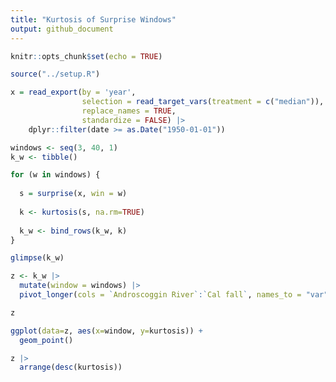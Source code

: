 ```yaml
---
title: "Kurtosis of Surprise Windows"
output: github_document
---
```


```r
knitr::opts_chunk$set(echo = TRUE)
```

```r
source("../setup.R")
```

```r
x = read_export(by = 'year', 
                selection = read_target_vars(treatment = c("median")),
                replace_names = TRUE, 
                standardize = FALSE) |>
    dplyr::filter(date >= as.Date("1950-01-01"))
```


```r
windows <- seq(3, 40, 1)
k_w <- tibble()

for (w in windows) {
  
  s = surprise(x, win = w)
  
  k <- kurtosis(s, na.rm=TRUE) 
  
  k_w <- bind_rows(k_w, k) 
}

glimpse(k_w)
```

```r
z <- k_w |>
  mutate(window = windows) |>
  pivot_longer(cols = `Androscoggin River`:`Cal fall`, names_to = "var", values_to = "kurtosis")

z
```

```r
ggplot(data=z, aes(x=window, y=kurtosis)) +
  geom_point()
```

```r
z |>
  arrange(desc(kurtosis))
```

